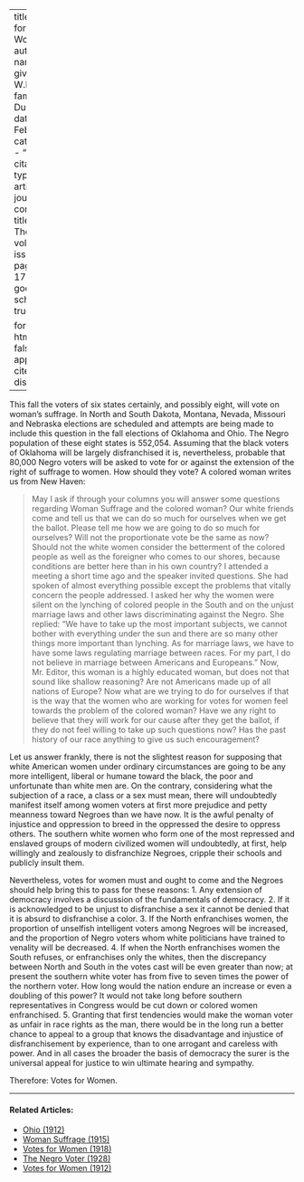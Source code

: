 
---
title: 'Votes for Women'
author:
  - name:
      given: W.E.B.
      family: Du Bois
date: Feb. 1914
categories: 
  - ""
citation: 
  type: article-journal
  container-title: The Crisis
  volume: 8
  issue: 4
  page: 179-180
google-scholar: true

format:
  html:
    toc: false
    appendix-cite-as: display
---



This fall the voters of six states certainly, and possibly eight, will vote on woman's suffrage. In North and South Dakota, Montana, Nevada, Missouri and Nebraska elections are scheduled and attempts are being made to include this question in the fall elections of Oklahoma and Ohio. The Negro population of these eight states is 552,054. Assuming that the black voters of Oklahoma will be largely disfranchised it is, nevertheless, probable that 80,000 Negro voters will be asked to vote for or against the extension of the right of suffrage to women. How should they vote? A colored woman writes us from New Haven: 

> May I ask if through your columns you will answer some questions regarding Woman Suffrage and the colored woman? Our white friends come and tell us that we can do so much for ourselves when we get the ballot. Please tell me how we are going to do so much for ourselves? Will not the proportionate vote be the same as now? Should not the white women consider the betterment of the colored people as well as the foreigner who comes to our shores, because conditions are better here than in his own country? I attended a meeting a short time ago and the speaker invited questions. She had spoken of almost everything possible except the problems that vitally concern the people addressed. I asked her why the women were silent on the lynching of colored people in the South and on the unjust marriage laws and other laws discriminating against the Negro. She replied: "We have to take up the most important subjects, we cannot bother with everything under the sun and there are so many other things more important than lynching. As for marriage laws, we have to have some laws regulating marriage between races. For my part, I do not believe in marriage between Americans and Europeans." Now, Mr. Editor, this woman is a highly educated woman, but does not that sound like shallow reasoning? Are not Americans made up of all nations of Europe? Now what are we trying to do for ourselves if that is the way that the women who are working for votes for women feel towards the problem of the colored woman? Have we any right to believe that they will work for our cause after they get the ballot, if they do not feel willing to take up such questions now? Has the past history of our race anything to give us such encouragement? 

Let us answer frankly, there is not the slightest reason for supposing that white American women under ordinary circumstances are going to be any more intelligent, liberal or humane toward the black, the poor and unfortunate than white men are. On the contrary, considering what the subjection of a race, a class or a sex must mean, there will undoubtedly manifest itself among women voters at first more prejudice and petty meanness toward Negroes than we have now. It is the awful penalty of injustice and oppression to breed in the oppressed the desire to oppress others. The southern white women who form one of the most repressed and enslaved groups of modern civilized women will undoubtedly, at first, help willingly and zealously to disfranchize Negroes, cripple their schools and publicly insult them.

Nevertheless, votes for women must and ought to come and the Negroes should help bring this to pass for these reasons: 
1. Any extension of democracy involves a discussion of the fundamentals of democracy. 
2. If it is acknowledged to be unjust to disfranchise a sex it cannot be denied that it is absurd to disfranchise a color. 
3. If the North enfranchises women, the proportion of unselfish intelligent voters among Negroes will be increased, and the proportion of Negro voters whom white politicians have trained to venality will be decreased. 
4. If when the North enfranchises women the South refuses, or enfranchises only the whites, then the discrepancy between North and South in the votes cast will be even greater than now; at present the southern white voter has from five to seven times the power of the northern voter. How long would the nation endure an increase or even a doubling of this power? It would not take long before southern representatives in Congress would be cut down or colored women enfranchised. 
5. Granting that first tendencies would make the woman voter as unfair in race rights as the man, there would be in the long run a better chance to appeal to a group that knows the disadvantage and injustice of disfranchisement by experience, than to one arrogant and careless with power. And in all cases the broader the basis of democracy the surer is the universal appeal for justice to win ultimate hearing and sympathy. 

Therefore: Votes for Women.

<!-- Similar articles start here -->
<div  class="clear-wrap"></div>
<hr>
#### Related Articles:

* [Ohio (1912)](/Volumes/04/04/ohio.html)
* [Woman Suffrage (1915)](/Volumes/09/06/womansuffrage.html)
* [Votes for Women (1918)](/Volumes/15/01/votes_for_women.html)
* [The Negro Voter (1928)](/Volumes/35/08/negro_voter.html)
* [Votes for Women (1912)](/Volumes/04/05/votes_for_women.html)

<!-- Similar articles end here -->
